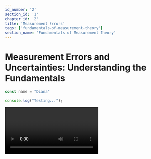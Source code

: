 ```yaml
---
id_number: '2'
section_id: '1'
chapter_id: '2'
title: 'Measurement Errors'
tags: ['fundamentals-of-measurement-theory']
section_name: 'Fundamentals of Measurement Theory'
---
```


# Measurement Errors and Uncertainties: Understanding the Fundamentals

```jsx
const name = "Diana"

console.log("Testing...");
```

<Video id="6h649f2fB9Q"/>

Measurement errors and uncertainties are inherent challenges in any scientific or engineering endeavor that involves quantitative analysis. Accurate and precise measurements are essential for drawing valid conclusions, making informed decisions, and advancing our understanding of the physical world. In this exploration, we delve into the world of measurement errors, uncertainties, and how to manage them effectively.

## Introduction to Measurement Errors and Uncertainties:

Measurement error refers to the discrepancy between the measured value and the true value of a quantity. While perfect measurements are practically unattainable, the goal is to minimize errors and quantify their impact. Measurement uncertainties encompass the range within which the true value is likely to lie, accounting for both random and systematic errors.

### Types of Errors:

Systematic Errors: These errors result from consistent flaws in the measurement process, often leading to consistently biased results. They can stem from faulty equipment calibration, environmental conditions, or improper experimental setup. Systematic errors are often challenging to detect and require correction to ensure accurate results.
Random Errors: Also known as "noise," these errors fluctuate unpredictably around the true value due to various factors like instrument limitations, human variability, and external interference. Random errors can be reduced through repeated measurements and statistical analysis.
Sources of Uncertainty:

Instrumental Uncertainty: Arises from limitations of the measuring instruments, such as their precision, resolution, and calibration.
Environmental Uncertainty: Factors like temperature, humidity, and air pressure can affect measurements and introduce uncertainties.
Human Errors: Mistakes made during measurement, recording, or data analysis contribute to uncertainties.
Sample Variability: Natural variations within samples being measured, especially in heterogeneous materials or biological specimens, lead to uncertainties.
Statistical Uncertainty: Inherent variations in repeated measurements due to the probabilistic nature of physical phenomena contribute to uncertainties.
Quantifying Uncertainties:
Uncertainties are quantified using various methods, including:

Standard Deviation: Measures the spread of data points around the mean and quantifies random uncertainties.
Combined Standard Uncertainty: Combines various sources of uncertainty mathematically to estimate the overall uncertainty.
Expanded Uncertainty: Incorporates a coverage factor to provide an interval within which the true value is expected to lie with a certain level of confidence.
Managing and Minimizing Errors and Uncertainties:

Calibration: Regular calibration of measuring instruments minimizes systematic errors by aligning readings with known standards.
Experimental Design: Thoughtful experimental design, including control groups and replication, helps identify and minimize errors.
Error Propagation: Understanding how errors propagate through calculations aids in estimating the uncertainty of derived quantities.
Data Analysis Techniques: Statistical methods, such as regression analysis and hypothesis testing, assist in quantifying and addressing uncertainties.
Reporting and Interpretation:

Reporting Uncertainties: Uncertainties are often reported alongside measured values to provide a complete picture of the measurement's reliability.
Significant Figures: The number of significant figures in a reported value reflects the precision of the measurement and its associated uncertainty.
Conclusion:
Measurement errors and uncertainties are inherent in any quantitative analysis. Acknowledging, quantifying, and managing these factors are vital for producing reliable and credible results. By understanding the sources of errors and employing appropriate strategies, researchers and engineers can enhance the quality and impact of their work, ultimately advancing scientific knowledge and technological advancements.